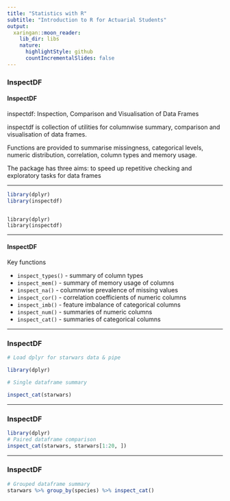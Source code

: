 ```yaml
---
title: "Statistics with R"
subtitle: "Introduction to R for Actuarial Students"
output:
  xaringan::moon_reader:
    lib_dir: libs
    nature:
      highlightStyle: github
      countIncrementalSlides: false
---
```


### InspectDF

#### InspectDF

inspectdf: Inspection, Comparison and Visualisation of Data Frames

inspectdf is collection of utilities for columnwise summary, comparison and visualisation of data frames. 

Functions are provided to summarise missingness, categorical levels, numeric distribution, correlation, column types and memory usage. 

The package has three aims: to speed up repetitive checking and exploratory tasks for data frames


---


```r
library(dplyr)
library(inspectdf)
```

<pre><code>
library(dplyr)
library(inspectdf)
</code></pre>


---

#### InspectDF

Key functions

* ``inspect_types()`` -  summary of column types
* ``inspect_mem()`` -  summary of memory usage of columns
* ``inspect_na()`` -  columnwise prevalence of missing values
* ``inspect_cor()`` -  correlation coefficients of numeric columns
* ``inspect_imb()`` -  feature imbalance of categorical columns
* ``inspect_num()`` -  summaries of numeric columns
* ``inspect_cat()`` -  summaries of categorical columns

---

### InspectDF


```r
# Load dplyr for starwars data & pipe

library(dplyr)

# Single dataframe summary

inspect_cat(starwars)

```

---

### InspectDF


```r
library(dplyr)
# Paired dataframe comparison
inspect_cat(starwars, starwars[1:20, ])
```

---

### InspectDF

```r
# Grouped dataframe summary
starwars %>% group_by(species) %>% inspect_cat()
```


